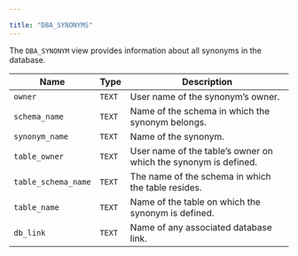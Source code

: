---

title: "DBA_SYNONYMS"
---

<div id="dba_synonyms" class="registered_link"></div>

The `DBA_SYNONYM` view provides information about all synonyms in the database.

| Name                | Type   | Description                                                  |
| ------------------- | ------ | ------------------------------------------------------------ |
| `owner`             | `TEXT` | User name of the synonym’s owner.                            |
| `schema_name`       | `TEXT` | Name of the schema in which the synonym belongs.             |
| `synonym_name`      | `TEXT` | Name of the synonym.                                         |
| `table_owner`       | `TEXT` | User name of the table’s owner on which the synonym is defined. |
| `table_schema_name` | `TEXT` | The name of the schema in which the table resides.           |
| `table_name`        | `TEXT` | Name of the table on which the synonym is defined.           |
| `db_link`           | `TEXT` | Name of any associated database link.                        |
